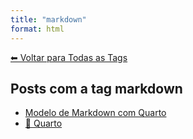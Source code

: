 ```yaml
---
title: "markdown"
format: html
---
```


[⬅ Voltar para Todas as Tags](../tags.qmd)

## Posts com a tag **markdown**

- [Modelo de Markdown com Quarto](/posts/programacao/modelos-markdown.html)
- [📄 Quarto](/posts/programacao/quarto/index.html)
